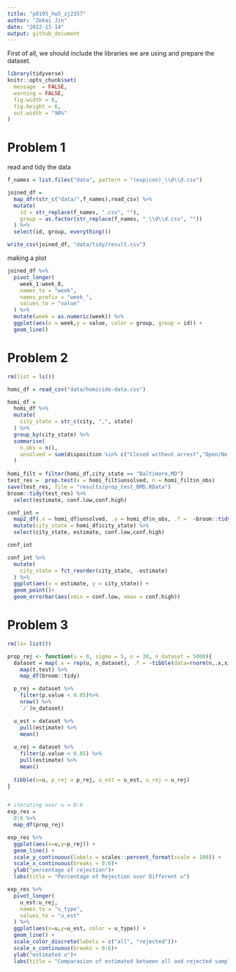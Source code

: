```yaml
---
title: "p8105_hw5_zj2357"
author: "Zekai Jin"
date: "2022-11-14"
output: github_document
---
```


First of all, we should include  the libraries we are using and prepare the dataset.
```r
library(tidyverse)
knitr::opts_chunk$set(
  message  = FALSE,
  warning = FALSE,
  fig.width = 8, 
  fig.height = 6,
  out.width = "90%"
)
```

# Problem 1
read and tidy the data
```r
f_names = list.files("data", pattern = "(exp|con)_\\d\\d.csv")

joined_df = 
  map_dfr(str_c("data/",f_names),read_csv) %>%
  mutate(
    id = str_replace(f_names, ".csv", ""),
    group = as.factor(str_replace(f_names, "_\\d\\d.csv", ""))
  ) %>%
  select(id, group, everything()) 

write_csv(joined_df, "data/tidy/result.csv")
```

making a plot
```r
joined_df %>%
  pivot_longer(
    week_1:week_8,
    names_to = "week",
    names_prefix = "week_",
    values_to = "value"
  ) %>%
  mutate(week = as.numeric(week)) %>%
  ggplot(aes(x = week,y = value, color = group, group = id)) +
  geom_line()
```


# Problem 2

```r
rm(list = ls())

homi_df = read_csv("data/homicide-data.csv")
```


```r
homi_df = 
  homi_df %>%
  mutate(
    city_state = str_c(city, ",", state) 
  ) %>%
  group_by(city_state) %>%
  summarise(
    n_obs = n(),
    unsolved = sum(disposition %in% c("Closed without arrest","Open/No arrest"))
  )
  
homi_filt = filter(homi_df,city_state == "Baltimore,MD")
test_res =  prop.test(x = homi_filt$unsolved, n = homi_filt$n_obs)
save(test_res, file = "results/prop_test_BMD.RData")
broom::tidy(test_res) %>%
  select(estimate, conf.low,conf.high)
```

```r
conf_int =
  map2_df(.x = homi_df$unsolved, .y = homi_df$n_obs, .f =  ~broom::tidy(prop.test(.x,.y))) %>%
  mutate(city_state = homi_df$city_state) %>%
  select(city_state, estimate, conf.low,conf.high)

conf_int
```

```r
conf_int %>%
  mutate(
    city_state = fct_reorder(city_state, -estimate)
  ) %>%
  ggplot(aes(x = estimate, y = city_state)) +
  geom_point()+
  geom_errorbar(aes(xmin = conf.low, xmax = conf.high))
```



# Problem 3

```r
rm(ls= list())

prop_rej <- function(u = 0, sigma = 5, n = 30, n_dataset = 5000){
  dataset = map(.x = rep(u, n_dataset), .f = ~tibble(data=rnorm(n,.x,sigma))) %>%
    map(t.test) %>%
    map_df(broom::tidy)

  p_rej = dataset %>%
    filter(p.value < 0.05)%>%
    nrow() %>%
    `/`(n_dataset)

  u_est = dataset %>%
    pull(estimate) %>%
    mean()
  
  u_rej = dataset %>%
    filter(p.value < 0.05) %>%
    pull(estimate) %>%
    mean()
  
  tibble(u=u, p_rej = p_rej, u_est = u_est, u_rej = u_rej)
}


# iterating over u = 0:6
exp_res = 
  0:6 %>%
  map_df(prop_rej)
```


```r
exp_res %>%
  ggplot(aes(x=u,y=p_rej)) +
  geom_line() +
  scale_y_continuous(labels = scales::percent_format(scale = 100)) +
  scale_x_continuous(breaks = 0:6)+
  ylab("percentage of rejection")+
  labs(title = "Percentage of Rejection over Different u")
```


```r
exp_res %>%
  pivot_longer(
    u_est:u_rej,
    names_to = "u_type",
    values_to = "u_est"
  ) %>%
  ggplot(aes(x=u,y=u_est, color = u_type)) +
  geom_line() +
  scale_color_discrete(labels = c("all", "rejected"))+
  scale_x_continuous(breaks = 0:6)+
  ylab("estimated u")+
  labs(title = "Comparasion of estimated between all and rejected samples")
```


